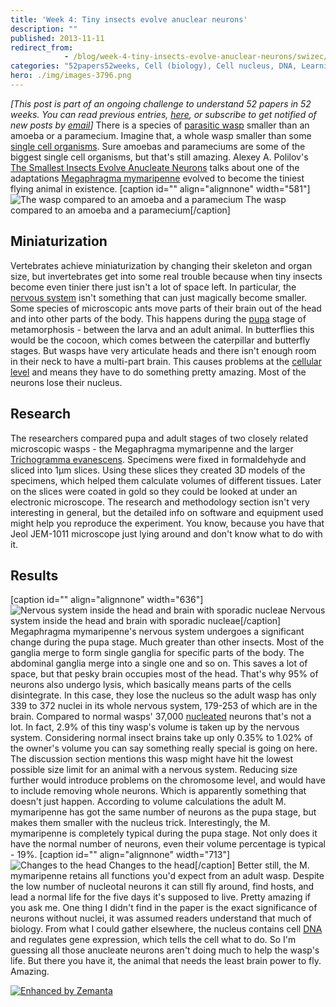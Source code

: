 ```yaml
---
title: 'Week 4: Tiny insects evolve anuclear neurons'
description: ""
published: 2013-11-11
redirect_from: 
            - /blog/week-4-tiny-insects-evolve-anuclear-neurons/swizec/6411
categories: "52papers52weeks, Cell (biology), Cell nucleus, DNA, Learning, Neuron, Personal, Pupa"
hero: ./img/images-3796.png
---
```

_\[This post is part of an ongoing challenge to understand 52 papers in 52 weeks. You can read previous entries, [here](http://swizec.com/blog/category/52-papers-in-52-weeks), or subscribe to get notified of new posts by [email](http://swiz.ec/52papers-list)]_ There is a species of [parasitic wasp](http://en.wikipedia.org/wiki/Parasitoid_wasp "Parasitoid wasp") smaller than an amoeba or a paramecium. Imagine that, a whole wasp smaller than some [single cell organisms](http://en.wikipedia.org/wiki/Microorganism "Microorganism"). Sure amoebas and parameciums are some of the biggest single cell organisms, but that&#x27;s still amazing. Alexey A. Polilov&#x27;s [The Smallest Insects Evolve Anucleate Neurons](http://entomology.ru/archiv_text/polilov/Polilov%202012%20Megaphragma.pdf) talks about one of the adaptations [Megaphragma mymaripenne](http://en.wikipedia.org/wiki/Megaphragma_mymaripenne "Megaphragma mymaripenne") evolved to become the tiniest flying animal in existence. \[caption id=&quot;&quot; align=&quot;alignnone&quot; width=&quot;581&quot;]![The wasp compared to an amoeba and a paramecium](./img/images-3796.png "The wasp compared to an amoeba and a paramecium") The wasp compared to an amoeba and a paramecium\[/caption]

## Miniaturization

Vertebrates achieve miniaturization by changing their skeleton and organ size, but invertebrates get into some real trouble because when tiny insects become even tinier there just isn&#x27;t a lot of space left. In particular, the [nervous system](http://en.wikipedia.org/wiki/Nervous_system "Nervous system") isn&#x27;t something that can just magically become smaller. Some species of microscopic ants move parts of their brain out of the head and into other parts of the body. This happens during the [pupa](http://en.wikipedia.org/wiki/Pupa "Pupa") stage of metamorphosis - between the larva and an adult animal. In butterflies this would be the cocoon, which comes between the caterpillar and butterfly stages. But wasps have very articulate heads and there isn&#x27;t enough room in their neck to have a multi-part brain. This causes problems at the [cellular level](http://en.wikipedia.org/wiki/Cell_%28biology%29 "Cell (biology)") and means they have to do something pretty amazing. Most of the neurons lose their nucleus.

## Research

The researchers compared pupa and adult stages of two closely related microscopic wasps - the Megaphragma mymaripenne and the larger [Trichogramma evanescens](http://en.wikipedia.org/wiki/Trichogramma_evanescens "Trichogramma evanescens"). Specimens were fixed in formaldehyde and sliced into 1µm slices. Using these slices they created 3D models of the specimens, which helped them calculate volumes of different tissues. Later on the slices were coated in gold so they could be looked at under an electronic microscope. The research and methodology section isn&#x27;t very interesting in general, but the detailed info on software and equipment used might help you reproduce the experiment. You know, because you have that Jeol JEM-1011 microscope just lying around and don&#x27;t know what to do with it.

## Results

\[caption id=&quot;&quot; align=&quot;alignnone&quot; width=&quot;636&quot;]![Nervous system inside the head and brain with sporadic nucleae](./img/images-3798.png "Nervous system inside the head and brain with sporadic nucleae") Nervous system inside the head and brain with sporadic nucleae\[/caption] Megaphragma mymaripenne&#x27;s nervous system undergoes a significant change during the pupa stage. Much greater than other insects. Most of the ganglia merge to form single ganglia for specific parts of the body. The abdominal ganglia merge into a single one and so on. This saves a lot of space, but that pesky brain occupies most of the head. That&#x27;s why 95% of neurons also undergo lysis, which basically means parts of the cells disintegrate. In this case, they lose the nucleus so the adult wasp has only 339 to 372 nuclei in its whole nervous system, 179-253 of which are in the brain. Compared to normal wasps&#x27; 37,000 [nucleated](http://en.wikipedia.org/wiki/Cell_nucleus "Cell nucleus") neurons that&#x27;s not a lot. In fact, 2.9% of this tiny wasp&#x27;s volume is taken up by the nervous system. Considering normal insect brains take up only 0.35% to 1.02% of the owner&#x27;s volume you can say something really special is going on here. The discussion section mentions this wasp might have hit the lowest possible size limit for an animal with a nervous system. Reducing size further would introduce problems on the chromosome level, and would have to include removing whole neurons. Which is apparently something that doesn&#x27;t just happen. According to volume calculations the adult M. mymaripenne has got the same number of neurons as the pupa stage, but makes them smaller with the nucleus trick. Interestingly, the M. mymaripenne is completely typical during the pupa stage. Not only does it have the normal number of neurons, even their volume percentage is typical - 19%. \[caption id=&quot;&quot; align=&quot;alignnone&quot; width=&quot;713&quot;]![Changes to the head](./img/images-3799.png "Changes to the head") Changes to the head\[/caption] Better still, the M. mymaripenne retains all functions you&#x27;d expect from an adult wasp. Despite the low number of nucleotal neurons it can still fly around, find hosts, and lead a normal life for the five days it&#x27;s supposed to live. Pretty amazing if you ask me. One thing I didn&#x27;t find in the paper is the exact significance of neurons without nuclei, it was assumed readers understand that much of biology. From what I could gather elsewhere, the nucleus contains cell [DNA](http://en.wikipedia.org/wiki/DNA "DNA") and regulates gene expression, which tells the cell what to do. So I&#x27;m guessing all those anucleate neurons aren&#x27;t doing much to help the wasp&#x27;s life. But there you have it, the animal that needs the least brain power to fly. Amazing.

[![Enhanced by Zemanta](http://img.zemanta.com/zemified_e.png?x-id=80563da2-1ec1-47a5-958d-70478513119e)](http://www.zemanta.com/?px "Enhanced by Zemanta")